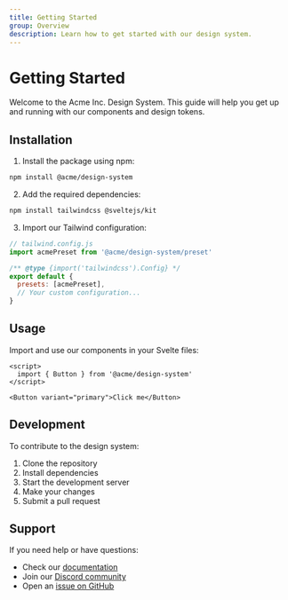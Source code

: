 ```yaml
---
title: Getting Started
group: Overview
description: Learn how to get started with our design system.
---
```


# Getting Started

Welcome to the Acme Inc. Design System. This guide will help you get up and running with our components and design tokens.

## Installation

1. Install the package using npm:

```bash
npm install @acme/design-system
```

2. Add the required dependencies:

```bash
npm install tailwindcss @sveltejs/kit
```

3. Import our Tailwind configuration:

```js
// tailwind.config.js
import acmePreset from '@acme/design-system/preset'

/** @type {import('tailwindcss').Config} */
export default {
  presets: [acmePreset],
  // Your custom configuration...
}
```

## Usage

Import and use our components in your Svelte files:

```svelte
<script>
  import { Button } from '@acme/design-system'
</script>

<Button variant="primary">Click me</Button>
```

## Development

To contribute to the design system:

1. Clone the repository
2. Install dependencies
3. Start the development server
4. Make your changes
5. Submit a pull request

## Support

If you need help or have questions:

- Check our [documentation](/introduction)
- Join our [Discord community](https://discord.gg/acme)
- Open an [issue on GitHub](https://github.com/acme/design-system/issues)

